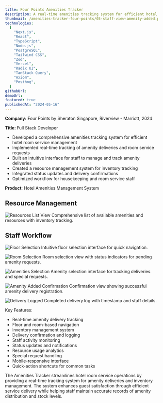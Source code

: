 ```yaml
---
title: Four Points Amenities Tracker
description: A real-time amenities tracking system for efficient hotel room service management
thumbnail: /amenities-tracker-four-points/05-staff-view-amenity-added.png
technologies:
  [
    "Next.js",
    "React",
    "TypeScript",
    "Node.js",
    "PostgreSQL",
    "Tailwind CSS",
    "Zod",
    "Vercel",
    "Radix UI",
    "TanStack Query",
    "Axiom",
    "Posthog",
  ]
githubUrl:
demoUrl:
featured: true
publishedAt: "2024-05-16"
---
```


**Company:** Four Points by Sheraton Singapore, Riverview - Marriott, 2024

**Title:** Full Stack Developer

- Developed a comprehensive amenities tracking system for efficient hotel room service management
- Implemented real-time tracking of amenity deliveries and room service requests
- Built an intuitive interface for staff to manage and track amenity deliveries
- Created a resource management system for inventory tracking
- Integrated status updates and delivery confirmations
- Optimized workflow for housekeeping and room service staff

**Product**: Hotel Amenities Management System

## Resource Management

![Resources List View](/amenities-tracker-four-points/01-resources-list.png)
Comprehensive list of available amenities and resources with inventory tracking.

## Staff Workflow

![Floor Selection](/amenities-tracker-four-points/02-staff-view-select-floor.png)
Intuitive floor selection interface for quick navigation.

![Room Selection](/amenities-tracker-four-points/03-staff-view-select-room.png)
Room selection view with status indicators for pending amenity requests.

![Amenities Selection](/amenities-tracker-four-points/04-staff-view-select-amenities-delivered.png)
Amenity selection interface for tracking deliveries and special requests.

![Amenity Added Confirmation](/amenities-tracker-four-points/05-staff-view-amenity-added.png)
Confirmation view showing successful amenity delivery registration.

![Delivery Logged](/amenities-tracker-four-points/06-staff-view-amenity-logged.png)
Completed delivery log with timestamp and staff details.

Key Features:

- Real-time amenity delivery tracking
- Floor and room-based navigation
- Inventory management system
- Delivery confirmation and logging
- Staff activity monitoring
- Status updates and notifications
- Resource usage analytics
- Special request handling
- Mobile-responsive interface
- Quick-action shortcuts for common tasks

The Amenities Tracker streamlines hotel room service operations by providing a real-time tracking system for amenity deliveries and inventory management. The system enhances guest satisfaction through efficient service delivery while helping staff maintain accurate records of amenity distribution and stock levels.
